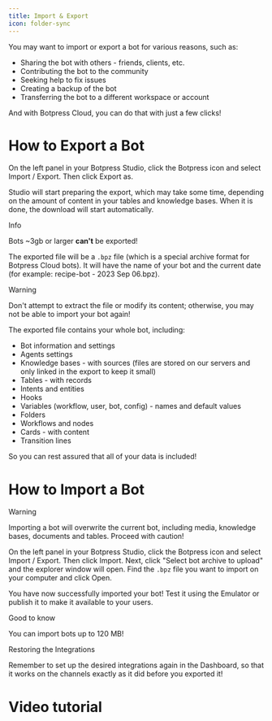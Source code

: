 ```yaml
---
title: Import & Export
icon: folder-sync
---
```



You may want to import or export a bot for various reasons, such as:

* Sharing the bot with others - friends, clients, etc.
* Contributing the bot to the community
* Seeking help to fix issues
* Creating a backup of the bot
* Transferring the bot to a different workspace or account

And with Botpress Cloud, you can do that with just a few clicks!

# How to Export a Bot

On the left panel in your Botpress Studio, click the Botpress icon and select Import / Export. Then click Export as.

Studio will start preparing the export, which may take some time, depending on the amount of content in your tables and knowledge bases. When it is done, the download will start automatically.

<Info>
Info

Bots \~3gb or larger **can't** be exported!
</Info>

The exported file will be a `.bpz` file (which is a special archive format for Botpress Cloud bots). It will have the name of your bot and the current date (for example: recipe-bot - 2023 Sep 06.bpz).

<Warning>
Warning

Don't attempt to extract the file or modify its content; otherwise, you may not be able to import your bot again!
</Warning>

The exported file contains your whole bot, including:

* Bot information and settings
* Agents settings
* Knowledge bases - with sources (files are stored on our servers and only linked in the export to keep it small)
* Tables - with records
* Intents and entities
* Hooks
* Variables (workflow, user, bot, config) - names and default values
* Folders
* Workflows and nodes
* Cards - with content
* Transition lines

So you can rest assured that all of your data is included!

# How to Import a Bot

<Warning>
Warning

Importing a bot will overwrite the current bot, including media, knowledge bases, documents and tables. Proceed with caution!
</Warning>

On the left panel in your Botpress Studio, click the Botpress icon and select Import / Export. Then click Import. Next, click "Select bot archive to upload" and the explorer window will open. Find the `.bpz` file you want to import on your computer and click Open.

You have now successfully imported your bot! Test it using the Emulator or publish it to make it available to your users.

<Tip>
Good to know

You can import bots up to 120 MB!
</Tip>

<Note>
Restoring the Integrations

Remember to set up the desired integrations again in the Dashboard, so that it works on the channels exactly as it did before you exported it!
</Note>

# Video tutorial

<YouTube url="https://www.youtube.com/embed/garalsWay1U?si=S9J8kk6WckEAmxaw" />
